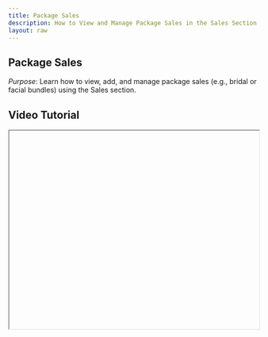 ```yaml
---
title: Package Sales
description: How to View and Manage Package Sales in the Sales Section.
layout: raw
---
```



<div className="mdx-content">

## Package Sales

 

*Purpose*: Learn how to view, add, and manage package sales (e.g., bridal or facial bundles) using the Sales section.

## Video Tutorial



<iframe
  width="100%"
  height="400"
  title="Package sales tutorial"
  allowFullScreen
  className="rounded-lg"
/>

---

## Steps:



❶ **Go to the Sales Section**  
From the **main dashboard**, click on **“Sales”** in the sidebar.

❷ **Open the Packages Tab**  
In the Sales section, locate the **top navigation tab** labeled **“Packages”** and click on it.

❸ **View All Package Sales**  
This section shows all the sales made for **service packages** (e.g., bridal packages, facial bundles, etc.).

❹ **Add a New Package Sale**  
Click on **“Add Sale”** to initiate a new package sale.

❺ **Fill Sale Details**  
Select the **venue**, add the **package**, assign a **client and staff**, and complete the sale using your preferred **payment method**.

❻ **Edit Existing Sale**  
To **edit an existing sale**, click the Sale ID or use the three-dot menu and select **“Edit Sale”**.

❼ **Refund or Void a Sale**  
To **refund** or **void** a package sale, use the Sale ID or three-dot menu options.

❽ **Share and View Details**  
Easily **share invoices**, and view detailed sale or client information from the same tab.

---

**Tip for First-Time Users**:  
Tracking package sales regularly helps in analyzing client demand, seasonal package success, and revenue optimization.

<div className="space-y-4 mt-6">

<div className="my-10 border-t border-gray-200" />

## More questions about this


</div>
<div className="space-y-4 mt-6">
  <details className="bg-white rounded-md p-4 border border-gray-300">
  <summary
    className="font-medium text-base text-gray-900"
    style={{
      backgroundColor: 'transparent',
      outline: 'none',
      cursor: 'pointer',
      userSelect: 'none',
      listStyle: 'none',
    }}
  >Can I edit or refund a package sale later?</summary>
   <p className="mt-2 text-sm text-gray-700">
      Yes, go to the Packages tab, use the three-dot menu or Sale ID to access edit and refund options.
    </p>
  </details>

  <details className="bg-white rounded-md p-4 border border-gray-300">
  <summary
    className="font-medium text-base text-gray-900"
    style={{
      backgroundColor: 'transparent',
      outline: 'none',
      cursor: 'pointer',
      userSelect: 'none',
      listStyle: 'none',
    }}
  >Will this show in client history?</summary>
    <p className="mt-2 text-sm text-gray-700">
      Yes, all package sales are recorded in the client’s history for future reference and reporting.
    </p>
  </details>
</div>
</div>

---

<div className="space-y-4 mt-6">

<div className="my-10 border-t border-gray-200" />

<div className="mdx-content mt-10">

Was this article helpful?

<div style={{ display: 'flex', gap: '1rem' }}>
  <button style={{ padding: '0.5rem', borderRadius: '9999px', backgroundColor: '#f0f0f0' }}>
   👍
  </button>
  <button style={{ padding: '0.5rem', borderRadius: '9999px', backgroundColor: '#f0f0f0' }}>
    👎
  </button>
</div>
</div>

---
</div>
